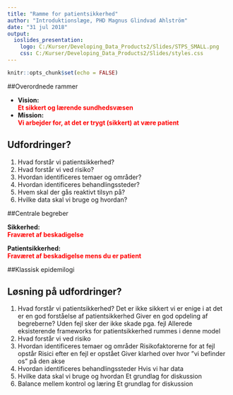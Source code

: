 ```yaml
---
title: "Ramme for patientsikkerhed"
author: "Introduktionslæge, PHD Magnus Glindvad Ahlström"
date: "31 jul 2018"
output:
  ioslides_presentation: 
    logo: C:/Kurser/Developing_Data_Products2/Slides/STPS_SMALL.png
    css: C:/Kurser/Developing_Data_Products2/Slides/styles.css
---
```



```r
knitr::opts_chunk$set(echo = FALSE)
```

##Overordnede rammer

- **Vision: <br> <span style="color:red">Et sikkert og lærende sundhedsvæsen</span>**
- **Mission: <br> <span style="color:red">Vi arbejder for, at det er trygt (sikkert) at være patient</span>**

## Udfordringer?

1. Hvad forstår vi patientsikkerhed?
2. Hvad forstår vi ved risiko?
3. Hvordan identificeres temaer og områder?
4. Hvordan identificeres behandlingssteder?
5. Hvem skal der gås reaktivt tilsyn på?
6. Hvilke data skal vi bruge og hvordan?

##Centrale begreber

**Sikkerhed: <br> <span style="color:red">Fraværet af beskadigelse</span>**

**Patientsikkerhed: <br> <span style="color:red">Fraværet af beskadigelse mens du er patient</span>**

##Klassisk epidemilogi




## Løsning på udfordringer?

1. Hvad forstår vi patientsikkerhed?
Det er ikke sikkert vi er enige i at det er en god forståelse af patientsikkerhed
Giver en god opdeling af begreberne?
Uden fejl sker der ikke skade pga. fejl
Allerede eksisterende frameworks for patientsikkerhed rummes i denne model
2. Hvad forstår vi ved risiko
3. Hvordan identificeres temaer og områder
Risikofaktorerne for at fejl opstår
Risici efter en fejl er opstået
Giver klarhed over hvor ”vi befinder os” på den akse 
4. Hvordan identificeres behandlingssteder
Hvis vi har data
5. Hvilke data skal vi bruge og hvordan
Et grundlag for diskussion
6. Balance mellem kontrol og læring
Et grundlag for diskussion


